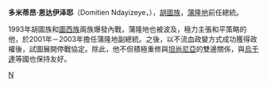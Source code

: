 {{Infobox President
|honorific-prefix = [[阁下|阁下]]
|name=多米蒂昂·恩达伊泽耶<br><small>Domitien Ndayizeye</small>
|image=
|caption=
|order1=[[布隆迪总统|布隆迪总统]]
|term_start1=2003年4月30日
|term_end1= 2005年8月26日
|vicepresident1={{tsl|en|Alphonse-Marie Kadege}}<br/>{{tsl|en|Frédéric Ngenzebuhoro}}
|predecessor1=[[皮埃爾·布約亞|皮埃爾·布約亞]]                                                          
|successor1= [[皮埃爾·恩庫倫齊扎|皮埃爾·恩庫倫齊扎]]
|order2={{tsl|en|Vice-President of Burundi|布隆迪副总统}}
|term_start2=2001年11月1日
|term_end2=2003年4月30日
|president2=[[皮埃爾·布約亞|皮埃爾·布約亞]]
|predecessor2={{tsl|en|Frédéric Bamvuginyumvira}}<br>{{tsl|en|Mathias Sinamenye}}
|successor2={{tsl|en|Alphonse-Marie Kadege}}
|birth_date={{birth date and age|1951|05|02|df=y}}
|birth_place= {{BDI}}[[卡揚扎省|卡揚扎省]]Murango
|death_date=
|death_place=
|party={{tsl|en|Front for Democracy in Burundi}} (FRODEBU)
|spouse=
|religion=
}}
'''多米蒂昂·恩达伊泽耶'''（Domitien Ndayizeye，{{bd|1953年|5月2日||}}），[[胡圖族|胡圖族]]，[[蒲隆地|蒲隆地]]前任總統。

1993年胡圖族和[[圖西族|圖西族]]兩族爆發內戰，蒲隆地也被波及，極力主張和平策略的他，於2001年－2003年擔任蒲隆地副總統。之後，以不流血政變方式成功獲得政權後，試圖展開停戰協定。除此，他不但積極重修與[[坦尚尼亞|坦尚尼亞]]的雙邊關係，與[[烏干達|烏干達]]等國也保持友好。

{{start box}}
{{succession box|[[皮埃尔·布约亚|皮埃尔·布约亚]]|[[皮埃尔·恩库伦齐扎|皮埃尔·恩库伦齐扎]]|[[布隆迪总统|布隆迪总统]]|2003年-2005年}}
{{end box}}

{{布隆迪总统}}

[[Category:布隆迪总统|N]]